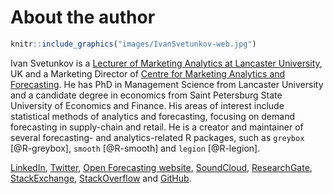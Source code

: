 # About the author {-}

```r
knitr::include_graphics("images/IvanSvetunkov-web.jpg")
```

Ivan Svetunkov is a [Lecturer of Marketing Analytics at Lancaster University](https://www.lancaster.ac.uk/lums/people/ivan-svetunkov), UK and a Marketing Director of [Centre for Marketing Analytics and Forecasting](https://www.lancaster.ac.uk/lums/cmaf/). He has PhD in Management Science from Lancaster University and a candidate degree in economics from Saint Petersburg State University of Economics and Finance. His areas of interest include statistical methods of analytics and forecasting, focusing on demand forecasting in supply-chain and retail. He is a creator and maintainer of several forecasting- and analytics-related R packages, such as `greybox` [@R-greybox], `smooth` [@R-smooth] and `legion` [@R-legion].

[LinkedIn](https://www.linkedin.com/in/isvetunkov/), [Twitter](https://twitter.com/iSvetunkov), [Open Forecasting website](https://forecasting.svetunkov.ru/), [SoundCloud](https://soundcloud.com/h0-band), [ResearchGate](https://www.researchgate.net/profile/Ivan_Svetunkov), [StackExchange](http://stats.stackexchange.com/users/87585/ivan-svetunkov), [StackOverflow](http://stackoverflow.com/users/5296618/ivan-svetunkov) and [GitHub](https://github.com/config-i1).
